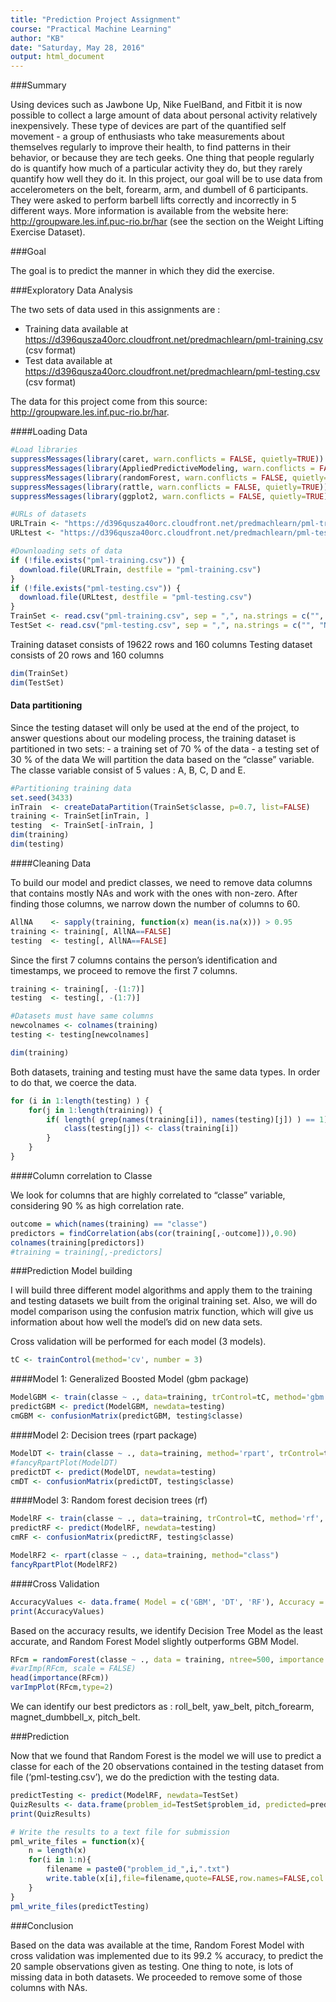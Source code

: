 ```yaml
---
title: "Prediction Project Assignment"
course: "Practical Machine Learning" 
author: "KB"
date: "Saturday, May 28, 2016"
output: html_document
---
```


###Summary

Using devices such as Jawbone Up, Nike FuelBand, and Fitbit it is now possible to collect a large amount of data about personal activity relatively inexpensively. These type of devices are part of the quantified self movement - a group of enthusiasts who take measurements about themselves regularly to improve their health, to find patterns in their behavior, or because they are tech geeks. One thing that people regularly do is quantify how much of a particular activity they do, but they rarely quantify how well they do it. 
In this project, our goal will be to use data from accelerometers on the belt, forearm, arm, and dumbell of 6 participants. They were asked to perform barbell lifts correctly and incorrectly in 5 different ways. 
More information is available from the website here:
<http://groupware.les.inf.puc-rio.br/har> (see the section on the Weight Lifting Exercise Dataset).

###Goal

The goal is to predict the manner in which they did the exercise.

###Exploratory Data Analysis

The two sets of data used in this assignments are :

- Training data available at <https://d396qusza40orc.cloudfront.net/predmachlearn/pml-training.csv> (csv format)
- Test data available at <https://d396qusza40orc.cloudfront.net/predmachlearn/pml-testing.csv> (csv format)

The data for this project come from this source: <http://groupware.les.inf.puc-rio.br/har>. 

####Loading Data

```r
#Load libraries
suppressMessages(library(caret, warn.conflicts = FALSE, quietly=TRUE))
suppressMessages(library(AppliedPredictiveModeling, warn.conflicts = FALSE, quietly=TRUE))
suppressMessages(library(randomForest, warn.conflicts = FALSE, quietly=TRUE))
suppressMessages(library(rattle, warn.conflicts = FALSE, quietly=TRUE))
suppressMessages(library(ggplot2, warn.conflicts = FALSE, quietly=TRUE))
```

```r
#URLs of datasets
URLTrain <- "https://d396qusza40orc.cloudfront.net/predmachlearn/pml-training.csv"
URLtest <- "https://d396qusza40orc.cloudfront.net/predmachlearn/pml-testing.csv"

#Downloading sets of data
if (!file.exists("pml-training.csv")) {
  download.file(URLTrain, destfile = "pml-training.csv")
}
if (!file.exists("pml-testing.csv")) {
  download.file(URLtest, destfile = "pml-testing.csv")
}
TrainSet <- read.csv("pml-training.csv", sep = ",", na.strings = c("", "NA"))
TestSet <- read.csv("pml-testing.csv", sep = ",", na.strings = c("", "NA"))
```

Training dataset consists of 19622 rows and 160 columns
Testing dataset consists of 20 rows and 160 columns

```r
dim(TrainSet)
dim(TestSet)
```

#### Data partitioning

Since the testing dataset will only be used at the end of the project, to answer questions about our modeling process, the training dataset is partitioned in two sets:
- a training set of 70 % of the data 
- a testing set of 30 % of the data
We will partition the data based on the "classe" variable. The classe variable consist of 5 values : A, B, C, D and E.

```r
#Partitioning training data
set.seed(3433)
inTrain  <- createDataPartition(TrainSet$classe, p=0.7, list=FALSE)
training <- TrainSet[inTrain, ]
testing  <- TrainSet[-inTrain, ]
dim(training)
dim(testing)
```

####Cleaning Data

To build our model and predict classes, we need to remove data columns that contains mostly NAs and work with the ones with non-zero. After finding those columns, we narrow down the number of columns to 60.

```r
AllNA    <- sapply(training, function(x) mean(is.na(x))) > 0.95
training <- training[, AllNA==FALSE]
testing  <- testing[, AllNA==FALSE]
```

Since the first 7 columns contains the person's identification and timestamps, we proceed to remove the first 7 columns.

```r
training <- training[, -(1:7)]
testing  <- testing[, -(1:7)]

#Datasets must have same columns
newcolnames <- colnames(training)
testing <- testing[newcolnames]

dim(training)
```

Both datasets, training and testing must have the same data types. In order to do that, we coerce the data.

```r
for (i in 1:length(testing) ) {
    for(j in 1:length(training)) {
        if( length( grep(names(training[i]), names(testing)[j]) ) == 1)  {
            class(testing[j]) <- class(training[i])
        }      
    }      
}
```

####Column correlation to Classe

We look for columns that are highly correlated to "classe" variable, considering 90 % as high correlation rate.

```r
outcome = which(names(training) == "classe")
predictors = findCorrelation(abs(cor(training[,-outcome])),0.90)
colnames(training[predictors])
#training = training[,-predictors]
```

###Prediction Model building

I will build three different model algorithms and apply them to the training and testing datasets we built from the original training set. Also, we will do model comparison using the confusion matrix function, which will give us information about how well the model's did on new data sets.

Cross validation will be performed for each model (3 models).

```r
tC <- trainControl(method='cv', number = 3)
```

####Model 1: Generalized Boosted Model (gbm package)

```r
ModelGBM <- train(classe ~ ., data=training, trControl=tC, method='gbm')
predictGBM <- predict(ModelGBM, newdata=testing)
cmGBM <- confusionMatrix(predictGBM, testing$classe)
```

####Model 2: Decision trees (rpart package)
```r
ModelDT <- train(classe ~ ., data=training, method='rpart', trControl=tC)
#fancyRpartPlot(ModelDT)
predictDT <- predict(ModelDT, newdata=testing)
cmDT <- confusionMatrix(predictDT, testing$classe)
```
 
####Model 3: Random forest decision trees (rf)

```r
ModelRF <- train(classe ~ ., data=training, trControl=tC, method='rf', ntree=100)
predictRF <- predict(ModelRF, newdata=testing)
cmRF <- confusionMatrix(predictRF, testing$classe)
```

```r
ModelRF2 <- rpart(classe ~ ., data=training, method="class")
fancyRpartPlot(ModelRF2)
```

####Cross Validation

```r
AccuracyValues <- data.frame( Model = c('GBM', 'DT', 'RF'), Accuracy = rbind(cmGBM$overall[1], cmDT$overall[1], cmRF$overall[1]))
print(AccuracyValues)
```

Based on the accuracy results, we identify Decision Tree Model as the least accurate, and Random Forest Model slightly outperforms GBM Model.

```r
RFcm = randomForest(classe ~ ., data = training, ntree=500, importance = TRUE)
#varImp(RFcm, scale = FALSE)
head(importance(RFcm))
varImpPlot(RFcm,type=2)
```

We can identify our best predictors as : roll_belt, yaw_belt, pitch_forearm, magnet_dumbbell_x, pitch_belt.

###Prediction

Now that we found that Random Forest is the model we will use to predict a classe for each of the 20 observations contained in the testing dataset from file ('pml-testing.csv'), we do the prediction with the testing data.

```r
predictTesting <- predict(ModelRF, newdata=TestSet)
QuizResults <- data.frame(problem_id=TestSet$problem_id, predicted=predictTesting)
print(QuizResults)
```

```r
# Write the results to a text file for submission
pml_write_files = function(x){
    n = length(x)
    for(i in 1:n){
        filename = paste0("problem_id_",i,".txt")
        write.table(x[i],file=filename,quote=FALSE,row.names=FALSE,col.names=FALSE)
    }
}
pml_write_files(predictTesting)
```

###Conclusion

Based on the data was available at the time, Random Forest Model with cross validation was implemented due to its 99.2 % accuracy, to predict the 20 sample observations given as testing.
One thing to note, is lots of missing data in both datasets. We proceeded to remove some of those columns with NAs.